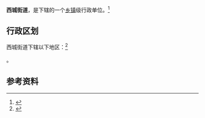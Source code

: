 {{中国乡级行政区|21/01/81/003/000}}

'''西城街道'''，是{{PRC admin/fullname|21/01/81/003/000|3}}下辖的一个[[乡镇|乡镇]]级行政单位。<ref>{{PRC admin/ref sgc|{{PRC admin/parent|21/01/81/003/000}}}}</ref>

== 行政区划 ==

西城街道下辖以下地区：<ref>{{PRC admin/ref sgc|21/01/81/003/000}}</ref>

{{PRC admin/children|21/01/81/003/000}}。

== 参考资料 ==

{{reflist}}

{{行政区划小作品}}
{{PRC admin/navcat|21/01/81/003/000}}